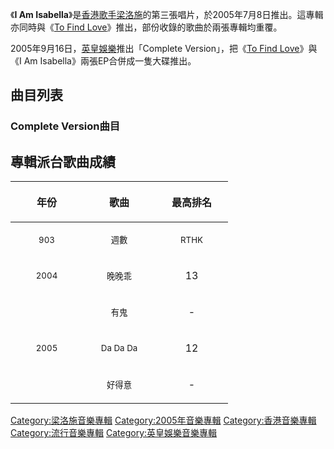 {{Album infobox | <!-- See Wikipedia:WikiProject_Albums -->
| Name        = I Am Isabella
| Type        = 專輯
| Artist      = [[梁洛施|梁洛施]]
| Cover       = 
| Background  = 
| Released    = 2005年7月8日<br>Complete Version：2005年9月16日
| Recorded    = 2005年
| Genre       = 粵語
| Length      = 23:29
| Label       = [[英皇娛樂|英皇娛樂]]
| Last album  = [[To_Find_Love|To Find Love]]<br>（2005年）
| This album  = '''I Am Isabella'''<br>（2005年）
| Next album  = [[雪.再見|雪.再見]]<br>（2006年）
}}

《'''I Am Isabella'''》是[[香港|香港]][[歌手|歌手]][[梁洛施|梁洛施]]的第三張唱片，於2005年7月8日推出。這專輯亦同時與《[[To_Find_Love|To Find Love]]》推出，部份收錄的歌曲於兩張專輯均重覆。

2005年9月16日，[[英皇娛樂|英皇娛樂]]推出「Complete Version」，把《[[To_Find_Love|To Find Love]]》與《I Am Isabella》兩張EP合併成一隻大碟推出。

== 曲目列表 ==
{{tracklist
| headline = Visual
| total_length = 8:55

| title1 = Computer Data Not Playable
| length1 = 0:00

| title2 = 晚晚乖
| note2 = Music Video
| length2 = 3:51

| title3 = 聽話
| note3 = Music Video
| length3 = 3:03

| title4 = 2005暑假電影《[[蟲不知|蟲不知]]》預告片之二
| length4 = 2:01
}}
{{tracklist
| headline = Audio
| total_length = 23:29
| title_width = 16%

| title5 = 晚晚乖
| music5 = [[Yak_Bondy|Yak Bondy]]<br>[[David_Eriksen|David Eriksen]]
| lyrics5 = [[因葵|因葵]]
| arranger5 = [[唐奕聰|唐奕聰]]
| producer5 = [[關禮琛|關禮琛]]
| longnote5 = 
| length5 = 2:55

| title6 = 唱一首愛歌
| music6 = [[李志源|李志源]]
| lyrics6 = [[周耀輝|周耀輝]]
| arranger6 = [[蘇德華|蘇德華]]
| producer6 = [[梁錫池|梁錫池]]
| longnote6 = 
| length6 = 3:43

| title7 = 有鬼
| music7 = [[吳國恩|吳國恩]]
| lyrics7 = [[高皓正|高皓正]]
| arranger7 = 吳國恩
| producer7 = [[周初晨|周初晨]]
| longnote7 = 
| length7 = 3:32

| title8 = 迷上天蠍
| music8 = [[伍仲衡|伍仲衡]]
| lyrics8 = [[李峻一|李峻一]]
| arranger8 = [[褚鎮東|褚鎮東]]
| producer8 = [[旭明|旭明]]
| longnote8 = 
| length8 = 3:27

| title9 = Da Da Da
| music9 = [[徳永暁人|徳永暁人]]
| lyrics9 = 李峻一
| arranger9 = [[Joey_Lo|Joey Lo]]
| producer9 = 旭明
| longnote9 = 改編自{{link-ja|北原愛子|北原愛子}}的《DA DA DA》<br>[[Maybelline|Maybelline]] 2005年廣告歌
| length9 = 3:16

| title10 = 間中花心
| music10 = [[Edward_Chan|Edward Chan]]<br>[[Charles_Lee|Charles Lee]]
| lyrics10 = 周耀輝
| arranger10 = Edward Chan<br>Charles Lee
| producer10 = 周初晨
| longnote10 = 
| length10 = 3:27

| title11 = 好得意
| music11 = [[Mei_May|Mei May]]
| lyrics11 = [[Paul_Wan|Paul Wan]]
| arranger11 = 褚鎮東<br>Joey Lo
| producer11 = 梁錫池
| longnote11 = 電影《[[蟲不知|蟲不知]]》主題曲
| length11 = 3:06
}}

=== Complete Version曲目 ===
{{tracklist
| headline = CD
| total_length = 33:15
| title_width = 16%

| title1 = 晚晚乖
| music1 = [[Yak_Bondy|Yak Bondy]]<br>[[David_Eriksen|David Eriksen]]
| lyrics1 = [[因葵|因葵]]
| arranger1 = [[唐奕聰|唐奕聰]]
| producer1 = [[關禮琛|關禮琛]]
| longnote1 = 
| length1 = 2:52

| title2 = 唱一首愛歌
| music2 = [[李志源|李志源]]
| lyrics2 = [[周耀輝|周耀輝]]
| arranger2 = [[蘇德華|蘇德華]]
| producer2 = [[梁錫池|梁錫池]]
| longnote2 = 
| length2 = 3:40

| title3 = 哥哥的婚禮
| music3 = [[Peter_Svensson|Peter Svensson]]<br>[[Nina_Persson|Nina Persson]]
| lyrics3 = [[Paul_Wan|Paul Wan]]
| arranger3 = [[褚鎮東|褚鎮東]]<br>[[Joey_Lo|Joey Lo]]
| producer3 = 梁錫池
| longnote3 = 改編自[[The_Cardigans|The Cardigans]]的《Lovefool》
| length3 = 3:18

| title4 = 精心片段
| music4 = [[伍仲衡|伍仲衡]]
| lyrics4 = [[陳歷恆|陳歷恆]]
| arranger4 = 伍仲衡
| producer4 = 梁錫池
| longnote4 = 
| length4 = 3:44

| title5 = 聽話
| music5 = [[伍樂城|伍樂城]]
| lyrics5 = [[林夕|林夕]]
| arranger5 = 伍樂城
| producer5 = 伍樂城
| longnote5 = 
| length5 = 3:05

| title6 = 有鬼
| music6 = [[吳國恩|吳國恩]]
| lyrics6 = [[高皓正|高皓正]]
| arranger6 = 吳國恩
| producer6 = [[周初晨|周初晨]]
| longnote6 = 
| length6 = 3:27

| title7 = 迷上天蠍
| music7 = 伍仲衡
| lyrics7 = [[李峻一|李峻一]]
| arranger7 = 褚鎮東
| producer7 = [[旭明|旭明]]
| longnote7 = 
| length7 = 3:21

| title8 = Da Da Da
| music8 = [[徳永暁人|徳永暁人]]
| lyrics8 = 李峻一
| arranger8 = Joey Lo
| producer8 = 旭明
| longnote8 = 改編自{{link-ja|北原愛子|北原愛子}}的《DA DA DA》<br>[[Maybelline|Maybelline]] 2005年廣告歌
| length8 = 3:13

| title9 = 間中花心
| music9 = [[Edward_Chan|Edward Chan]]<br>[[Charles_Lee|Charles Lee]]
| lyrics9 = 周耀輝
| arranger9 = Edward Chan<br>Charles Lee
| producer9 = 周初晨
| longnote9 = 
| length9 = 3:25

| title10 = 好得意
| music10 = [[Mei_May|Mei May]]
| lyrics10 = Paul Wan
| arranger10 = 褚鎮東<br>Joey Lo
| producer10 = 梁錫池
| longnote10 = 電影《[[蟲不知|蟲不知]]》主題曲
| length10 = 3:05
}}
{{Track listing
| collapsed = 
| headline = VCD
| total_length = 
| title1 = 晚晚乖 Music Video
| length1 = 
| title2 = 聽話 Music Video
| length2 = 
| title3 = 有鬼 Music Video
| length3 = 
| title4 = Da Da Da Music Video
| length4 = 
| title5 = 好得意 Music Video
| length5 = 
}}

== 專輯派台歌曲成績 ==
{| class="wikitable"
!align="center" rowspan="2" | 年份
!align="center" rowspan="2" | 歌曲
!align="center" colspan="8" | 最高排名
|-
!width="100"|<small>903</small> !! width="100"|<small>週數</small> !! width="100"|<small>RTHK</small> !! width="100"|<small>週數</small> !! width="100"|<small>997</small> !! width="100"|<small>週數</small> !! width="100"|<small>TVB</small> !! width="100"|<small>週數</small>
|-
|align="center"| <small>2004</small> ||align="center"| <small>晚晚乖</small> ||align="center"| 13 ||align="center"| - ||align="center"| - ||align="center"| - ||align="center"| 19 ||align="center"| - ||align="center"| - ||align="center"| -
|-
|align="center" rowspan="3"| <small>2005</small> ||align="center"| <small>有鬼</small> ||align="center"| - ||align="center"| - ||align="center"| 18 ||align="center"| - ||align="center"| 9 ||align="center"| - ||align="center"| 5 ||align="center"| -
|-
|align="center"| <small>Da Da Da</small> ||align="center"| 12 ||align="center"| - ||align="center"| - ||align="center"| - ||align="center"| 7 ||align="center"| - ||align="center"| 3 ||align="center"| -
|-
|align="center"| <small>好得意</small> ||align="center"| - ||align="center"| - ||align="center"| - ||align="center"| - ||align="center"| - ||align="center"| - ||align="center"| - ||align="center"| -
|}

[[Category:梁洛施音樂專輯|Category:梁洛施音樂專輯]]
[[Category:2005年音樂專輯|Category:2005年音樂專輯]]
[[Category:香港音樂專輯|Category:香港音樂專輯]]
[[Category:流行音樂專輯|Category:流行音樂專輯]]
[[Category:英皇娛樂音樂專輯|Category:英皇娛樂音樂專輯]]
